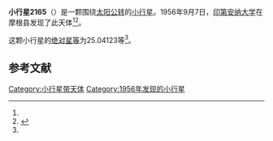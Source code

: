 {{Infobox planet
| bgcolour = #FFFFC0
| name = 2165 Young
| symbol = 
| image = 
| caption = 
| discovery = yes
| discovery_ref = 
| discoverer = [[印第安纳大学|印第安纳大学]]
| discovery_site = [[摩根县|摩根县]] 
| discovered = 1956年9月7日
| designations = yes
| mp_name = 
| named_after = 
| alt_names = 1956 RJ/ 1929 UD / 1942 DD / 1956 SF / 1973 QT / 1973 UN3 / 1976 GU5 / 1978 QA
| mp_category = [[主带小行星|主带小行星]]
| orbit_ref = <ref name="a">[http://ssd.jpl.nasa.gov/sbdb.cgi?sstr=2165 2165 Young] {{Wayback|url=http://ssd.jpl.nasa.gov/sbdb.cgi?sstr=2165 |date=20201030221713 }}，小行星數據庫瀏覽器（JPL Small-Body Database Browser）－[[美国国家航空航天局|美国国家航空航天局]]喷气推进实验室</ref>
| epoch = 2456400.5 (2013年4月18日更新)
| aphelion = {{convert|3.6774555|AU|km|3|abbr=on|lk=out}}
| perihelion = {{convert|2.5839333|AU|km|3|abbr=on}}
| semimajor = {{convert|3.1306944|AU|km|3|abbr=on}}
| eccentricity = 0.1746453
| period = 2023.296119 [[日|日]]<br />5.54[[儒略年|儒略年]]
| avg_speed = 
| inclination = 0.94307
| asc_node = 19.31554
| mean_anomaly = 
| arg_peri = 25.04123
| satellites = 
| physical_characteristics = yes
| dimensions = 
| mass = 
| density = 
| surface_grav = 
| escape_velocity = 
| sidereal_day = 
| axial_tilt = 
| pole_ecliptic_lat = 
| pole_ecliptic_lon = 
| albedo = 
| temperatures= 
| temp_name1 = 
| mean_temp_1 = 
| max_temp_1 = 
| temp_name2 = 
| max_temp_2 = 
| spectral_type = 
| abs_magnitude = 25.04123
}}

'''小行星2165'''（{{lang-en|2165 Young}}）是一颗围绕[[太阳|太阳]][[公转|公转]]的[[小行星|小行星]]。1956年9月7日，[[印第安纳大学|印第安纳大学]]在摩根县发现了此天体<ref name="a" /><ref>{{cite news|title=小行星列表|url=http://cfa-www.harvard.edu/iau/lists/NumberedMPs.txt|accessdate=2013-07-08|newspaper=哈佛大学|archive-date=2008-05-17|archive-url=https://web.archive.org/web/20080517010638/http://cfa-www.harvard.edu/iau/lists/NumberedMPs.txt|dead-url=no}}</ref>。

这颗小行星的[[绝对星等|绝对星等]]为25.04123等<ref name="a" />。

==参考文献==
{{reflist}}
{{Minor Planet Number|[[小行星2164|小行星2164]]|[[小行星2166|小行星2166]]}}

{{小天体}}

[[Category:小行星带天体|Category:小行星带天体]]
[[Category:1956年发现的小行星|Category:1956年发现的小行星]]

{{asteroid-stub}}